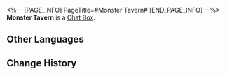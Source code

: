<%-- [PAGE_INFO]
PageTitle=#Monster Tavern#
[END_PAGE_INFO] --%>
{{Item Infobox
|id          = 220004
|image       = Item Monster Tavern.png{{subst:void|<!--$UPLOAD:<<SpriteOutput/ItemFigures/ChatBubble/220004.png>-<Item Monster Tavern.png>-<Item Icons>>-->}}
|type        = Chat Box
|invCategory = 
|rarity      = 4
|effect      = 
|description = Chat Box for Message and Chat. Once obtained, they can be used in the Message or Chat functions
|source1     = Obtained from [[Vignettes in a Cup]]
}}
{{Description|"Wanna have a drink? You can even mix in your own ingredients!"<br />"Yes! Yes! Yes! I want a triple-sweet non-alcoholic mega-sized beverage! Mix in anything you want!"}}
'''Monster Tavern''' is a [[Chat Box]].

==Other Languages==
{{Other Languages
|en   = Monster Tavern
|zhs  = 怪物酒馆
|zht  = 怪物酒館
|ja   = モンスターパブ
|ko   = 몬스터 술집
|es   = Taberna de los monstruos
|fr   = Taverne des monstres
|ru   = Таверна монстров
|th   = บาร์มอนสเตอร์
|vi   = Quán Bar Quái Vật
|de   = Monstertaverne
|id   = Bar Monster
|pt   = Taverna de Monstros
}}

==Change History==
{{Change History|2.1}}
